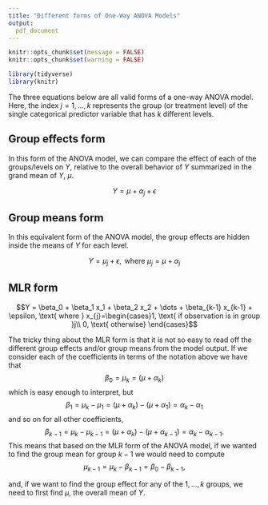 ```yaml
---
title: "Different forms of One-Way ANOVA Models"
output:
  pdf_document
---
```

```r
knitr::opts_chunk$set(message = FALSE) 
knitr::opts_chunk$set(warning = FALSE) 

library(tidyverse)
library(knitr)
```

The three equations below are all valid forms of a one-way ANOVA model. Here, the index $j=1,\dots,k$ represents the group (or treatment level) of the single categorical predictor variable that has $k$ different levels. 

## Group effects form

In this form of the ANOVA model, we can compare the effect of each of the groups/levels on $Y$, relative to the overall behavior of $Y$ summarized in the grand mean of $Y$, $\mu$. 

$$Y = \mu + \alpha_j + \epsilon$$

## Group means form

In this equivalent form of the ANOVA model, the group effects are hidden inside the means of $Y$ for each level. 

$$Y = \mu_j + \epsilon, \text{ where } \mu_j = \mu + \alpha_j$$ 

## MLR form 

$$Y = \beta_0 + \beta_1 x_1 + \beta_2 x_2 + \dots + \beta_{k-1} x_{k-1} + \epsilon, \text{ where } x_{j}=\begin{cases}1, \text{ if observation is in group }j\\ 0, \text{ otherwise} \end{cases}$$


The tricky thing about the MLR form is that it is not so easy to read off the different group effects and/or group means from the model output. If we consider each of the coefficients in terms of the notation above we have that
$$\beta_0 = \mu_k = (\mu + \alpha_k)$$ 
which is easy enough to interpret, but 
$$\beta_1 = \mu_k - \mu_1 = (\mu + \alpha_k) - (\mu + \alpha_1) = \alpha_k - \alpha_1$$ 
and so on for all other coefficients, 
$$\beta_{k-1} = \mu_{k} - \mu_{k-1} = (\mu + \alpha_{k}) - (\mu + \alpha_{k-1}) = \alpha_k - \alpha_{k-1}.$$ 
This means that based on the MLR form of the ANOVA model, if we wanted to find the group mean for group $k-1$ we would need to compute 
$$\mu_{k-1} = \mu_{k} - \beta_{k-1} = \beta_0 - \beta_{k-1},$$

and, if we want to find the group effect for any of the $1,\dots, k$ groups, we need to first find $\mu$, the overall mean of $Y$. 